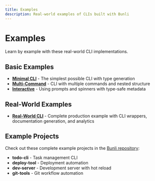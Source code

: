 ```yaml
---
title: Examples
description: Real-world examples of CLIs built with Bunli
---
```


# Examples

Learn by example with these real-world CLI implementations.

## Basic Examples

- **[Minimal CLI](/docs/examples/minimal)** - The simplest possible CLI with type generation
- **[Multi-Command](/docs/examples/multi-command)** - CLI with multiple commands and nested structure
- **[Interactive](/docs/examples/interactive)** - Using prompts and spinners with type-safe metadata

## Real-World Examples

- **[Real-World CLI](/docs/examples/real-world)** - Complete production example with CLI wrappers, documentation generation, and analytics

## Example Projects

Check out these complete example projects in the [Bunli repository](https://github.com/AryaLabsHQ/bunli/tree/main/examples):

- **todo-cli** - Task management CLI
- **deploy-tool** - Deployment automation
- **dev-server** - Development server with hot reload
- **git-tools** - Git workflow automation